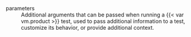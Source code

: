 parameters
: Additional arguments that can be passed when running a {{< var vm.product >}} test, used to pass additional information to a test, customize its behavior, or provide additional context.